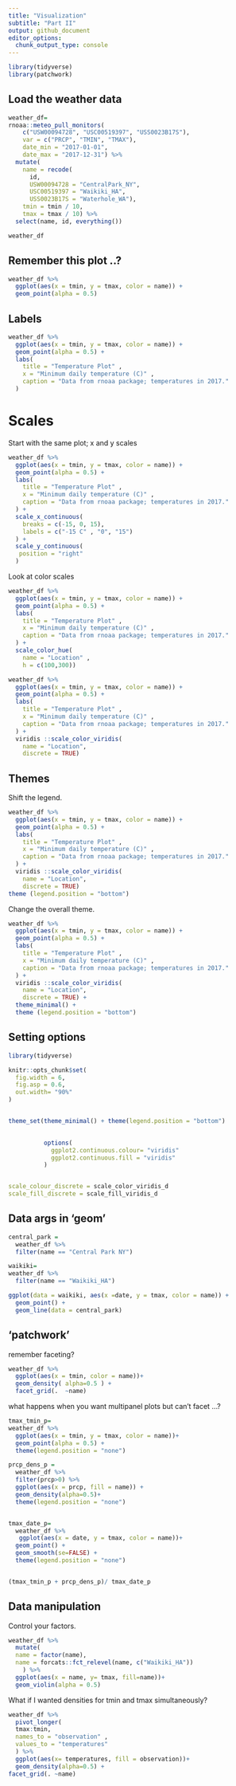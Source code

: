 ```yaml
---
title: "Visualization"
subtitle: "Part II"
output: github_document
editor_options: 
  chunk_output_type: console
---
```


```r
library(tidyverse)
library(patchwork)
```

## Load the weather data

```r
weather_df= 
rnoaa::meteo_pull_monitors(
    c("USW00094728", "USC00519397", "USS0023B17S"),
    var = c("PRCP", "TMIN", "TMAX"), 
    date_min = "2017-01-01",
    date_max = "2017-12-31") %>%
  mutate(
    name = recode(
      id, 
      USW00094728 = "CentralPark_NY", 
      USC00519397 = "Waikiki_HA",
      USS0023B17S = "Waterhole_WA"),
    tmin = tmin / 10,
    tmax = tmax / 10) %>%
  select(name, id, everything())

weather_df
```

## Remember this plot ..?

```r
weather_df %>% 
  ggplot(aes(x = tmin, y = tmax, color = name)) +
  geom_point(alpha = 0.5)
```

## Labels

```r
weather_df %>% 
  ggplot(aes(x = tmin, y = tmax, color = name)) +
  geom_point(alpha = 0.5) + 
  labs(
    title = "Temperature Plot" ,
    x = "Minimum daily temperature (C)" ,
    caption = "Data from rnoaa package; temperatures in 2017."
  )
```

# Scales

Start with the same plot; x and y scales

```r
weather_df %>% 
  ggplot(aes(x = tmin, y = tmax, color = name)) +
  geom_point(alpha = 0.5) + 
  labs(
    title = "Temperature Plot" ,
    x = "Minimum daily temperature (C)" ,
    caption = "Data from rnoaa package; temperatures in 2017."
  ) +
  scale_x_continuous(
    breaks = c(-15, 0, 15),
    labels = c("-15 C" , "0", "15")
  ) +
  scale_y_continuous(
   position = "right"
  )
```


Look at color scales
```r
weather_df %>% 
  ggplot(aes(x = tmin, y = tmax, color = name)) +
  geom_point(alpha = 0.5) + 
  labs(
    title = "Temperature Plot" ,
    x = "Minimum daily temperature (C)" ,
    caption = "Data from rnoaa package; temperatures in 2017."
  ) +
  scale_color_hue(
    name = "Location" ,
    h = c(100,300)) 
```

```r
weather_df %>% 
  ggplot(aes(x = tmin, y = tmax, color = name)) +
  geom_point(alpha = 0.5) + 
  labs(
    title = "Temperature Plot" ,
    x = "Minimum daily temperature (C)" ,
    caption = "Data from rnoaa package; temperatures in 2017."
  ) +
  viridis ::scale_color_viridis(
    name = "Location",
    discrete = TRUE)
```

## Themes

Shift the legend. 

```r
weather_df %>% 
  ggplot(aes(x = tmin, y = tmax, color = name)) +
  geom_point(alpha = 0.5) + 
  labs(
    title = "Temperature Plot" ,
    x = "Minimum daily temperature (C)" ,
    caption = "Data from rnoaa package; temperatures in 2017."
  ) +
  viridis ::scale_color_viridis(
    name = "Location",
    discrete = TRUE)
theme (legend.position = "bottom")
```

Change the overall theme.
```r
weather_df %>% 
  ggplot(aes(x = tmin, y = tmax, color = name)) +
  geom_point(alpha = 0.5) + 
  labs(
    title = "Temperature Plot" ,
    x = "Minimum daily temperature (C)" ,
    caption = "Data from rnoaa package; temperatures in 2017."
  ) +
  viridis ::scale_color_viridis(
    name = "Location",
    discrete = TRUE) + 
  theme_minimal() +
  theme (legend.position = "bottom")
```

## Setting options

```r
library(tidyverse)

knitr::opts_chunk$set(
  fig.width = 6,
  fig.asp = 0.6,
  out.width= "90%"
)


theme_set(theme_minimal() + theme(legend.position = "bottom")
          

          options(
            ggplot2.continuous.colour= "viridis"
            ggplot2.continuous.fill = "viridis"
          )        


scale_colour_discrete = scale_color_viridis_d
scale_fill_discrete = scale_fill_viridis_d
```

## Data args in 'geom'

```r
central_park =
  weather_df %>% 
  filter(name == "Central Park NY")

waikiki=
weather_df %>% 
  filter(name == "Waikiki_HA")

ggplot(data = waikiki, aes(x =date, y = tmax, color = name)) +
  geom_point() +
  geom_line(data = central_park)
```

##  'patchwork'

remember faceting?
```r
weather_df %>% 
  ggplot(aes(x = tmin, color = name))+
  geom_density( alpha=0.5 ) +
  facet_grid(.  ~name)
```

what happens when you want multipanel plots but can't facet ...?

```r
tmax_tmin_p=
weather_df %>% 
  ggplot(aes(x = tmin, y = tmax, color = name))+
  geom_point(alpha = 0.5) +
  theme(legend.position = "none")

prcp_dens_p =
  weather_df %>%
  filter(prcp>0) %>% 
  ggplot(aes(x = prcp, fill = name)) + 
  geom_density(alpha=0.5)+
  theme(legend.position = "none")


tmax_date_p=
  weather_df %>% 
   ggplot(aes(x = date, y = tmax, color = name))+
  geom_point() +
  geom_smooth(se=FALSE) +
  theme(legend.position = "none")


(tmax_tmin_p + prcp_dens_p)/ tmax_date_p
```

## Data manipulation

Control your factors.

```r
weather_df %>% 
  mutate(
  name = factor(name),
  name = forcats::fct_relevel(name, c("Waikiki_HA"))
    ) %>% 
  ggplot(aes(x = name, y= tmax, fill=name))+
  geom_violin(alpha = 0.5)
```

What if I wanted densities for tmin and tmax simultaneously? 

```r
weather_df %>% 
  pivot_longer(
  tmax:tmin,
  names_to = "observation" ,
  values_to = "temperatures"
  ) %>% 
  ggplot(aes(x= temperatures, fill = observation))+
  geom_density(alpha=0.5) +
facet_grid(. ~name)
```

